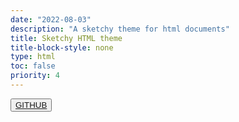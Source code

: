 ```yaml
---
date: "2022-08-03"
description: "A sketchy theme for html documents"
title: Sketchy HTML theme  
title-block-style: none
type: html
toc: false
priority: 4
---
```


<button type="button" class="btn btn-outline-success"><a href="https://github.com/schochastics/quarto-sketchy-html">GITHUB</a></button>
